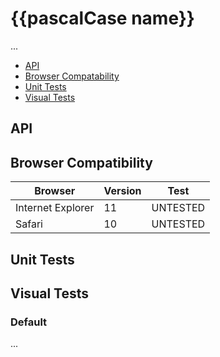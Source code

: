 
<!-- ⚙️ Elements -->
<!-- 🔨 Custom -->
<!-- 📺 Views -->

<Meta title="👽 Experimental/{{pascalCase name}}" />

# {{pascalCase name}}

...

- [API](#api)
- [Browser Compatability](#browser-compatability)
- [Unit Tests](#unit-tests)
- [Visual Tests](#visual-tests)

<Preview>
	<Story name="Demo">
		<Demo />
	</Story>
</Preview>

## API

<Props of={Component} />

## Browser Compatibility

|Browser|Version|Test
|---|---|---|
|Internet Explorer|11|UNTESTED
|Safari|10|UNTESTED

## Unit Tests

<Tests type="Experimental" name="{{pascalCase name}}"/>

## Visual Tests

### Default

...

<Preview>
	<Story name="Default">
		<Default />
	</Story>
</Preview>
